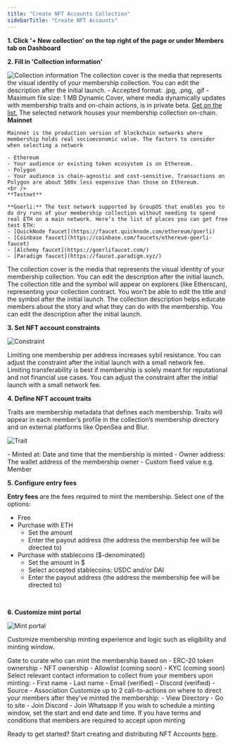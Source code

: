 ```yaml
---
title: "Create NFT Accounts Collection"
sidebarTitle: "Create NFT Accounts"
---
```



**1. Click '+ New collection' on the top right of the page or under Members tab on Dashboard**

**2. Fill in 'Collection information'**

![Collection information](https://station-images.nyc3.digitaloceanspaces.com/bad2ddd6-87c7-4b14-955f-da78fea1ff38.png)
<AccordionGroup>
  <Accordion title="Collection cover">
    The collection cover is the media that represents the visual identity of your membership collection. You can edit the description after the initial launch.
    - Accepted format: .jpg, .png, .gif
    - Maximum file size: 1 MB
    Dynamic Cover, where media dynamically updates with membership traits and on-chain actions, is in private beta. [Get on the list.](https://6vdcjqzyfj3.typeform.com/to/x3xer1Rs)
  </Accordion>
   <Accordion title="Network">
    The selected network houses your membership collection on-chain. 
    **Mainnet**

    Mainnet is the production version of blockchain networks where membership holds real socioeconomic value. The factors to consider when selecting a network 

    - Ethereum
    - Your audience or existing token ecosystem is on Ethereum.
    - Polygon
    - Your audience is chain-agnostic and cost-sensitive. Transactions on Polygon are about 500x less expensive than those on Ethereum.
    <br />
    **Testnet**

    **Goerli:** The test network supported by GroupOS that enables you to do dry runs of your membership collection without needing to spend real ETH on a main network. Here’s the list of places you can get free test ETH:
    - [QuickNode faucet](https://faucet.quicknode.com/ethereum/goerli)
    - [Coinbase faucet](https://coinbase.com/faucets/ethereum-goerli-faucet)
    - [Alchemy faucet](https://goerlifaucet.com/)
    - [Paradigm faucet](https://faucet.paradigm.xyz/)
  </Accordion>
  <Accordion title="Collection title and symbol">
    The collection cover is the media that represents the visual identity of your membership collection. You can edit the description after the initial launch.
    The collection title and the symbol will appear on explorers (like Etherscan), representing your collection contract. You won’t be able to edit the title and the symbol after the initial launch.
  </Accordion>
  <Accordion title="Collection description">
    The collection description helps educate members about the story and what they can do with the membership. You can edit the description after the initial launch.
  </Accordion>
</AccordionGroup>

<br />

**3. Set NFT account constraints**

![Constraint](https://station-images.nyc3.digitaloceanspaces.com/a7095775-ebca-42f6-9197-80ff72430441.png)

<AccordionGroup>
    <Accordion title="One membership account per address">
        Limiting one membership per address increases sybil resistance. You can adjust the constraint after the initial launch with a small network fee. 
    </Accordion>
    <Accordion title="Transferability">
        Limiting transferability is best if membership is solely meant for reputational and not financial use cases. You can adjust the constraint after the initial launch with a small network fee. 
    </Accordion>
</AccordionGroup>

<br />

**4. Define NFT account traits**

Traits are membership metadata that defines each membership. Traits will appear in each member’s profile in the collection’s membership directory and on external platforms like OpenSea and Blur.

![Trait](https://station-images.nyc3.digitaloceanspaces.com/bc4e4edd-6bb9-4662-9679-16f887a1e407.png)

<Accordion title="Trait value">
    - Minted at: Date and time that the membership is minted
    - Owner address: The wallet address of the membership owner
    - Custom fixed value e.g. Member
</Accordion>

<br />

**5. Configure entry fees**

**Entry fees** are the fees required to mint the membership. Select one of the options:
- Free
- Purchase with ETH
    - Set the amount
    - Enter the payout address (the address the membership fee will be directed to)
- Purchase with stablecoins ($-denominated)
    - Set the amount in $
    - Select accepted stablecoins: USDC and/or DAI
    - Enter the payout address (the address the membership fee will be directed to)

<br />

**6. Customize mint portal**

![Mint portal](https://station-images.nyc3.digitaloceanspaces.com/f958dec3-a04f-4092-b387-24111250845f.png)

Customize membership minting experience and logic such as eligibility and minting window.

<AccordionGroup>
    <Accordion title="Eligibility">
        Gate to curate who can mint the membership based on
        - ERC-20 token ownership
        - NFT ownership
        - Allowlist (coming soon)
        - KYC (coming soon) 
    </Accordion>
    <Accordion title="Member information">
        Select relevant contact information to collect from your members upon minting:
        - First name
        - Last name
        - Email (verified)
        - Discord (verified)
        - Source
        - Association
    </Accordion>
    <Accordion title="Call-to-actions">
        Customize up to 2 call-to-actions on where to direct your members after they’ve minted the membership:
        - View Directory
        - Go to site
        - Join Discord
        - Join Whatsapp
    </Accordion>
    <Accordion title="Minting window">
        If you wish to schedule a minting window, set the start and end date and time.
    </Accordion>
    <Accordion title="Terms & conditions">
        If you have terms and conditions that members are required to accept upon minting
    </Accordion>
</AccordionGroup>

Ready to get started? Start creating and distributing NFT Accounts [here](https://groupos.xyz/collection/new?step=general).
